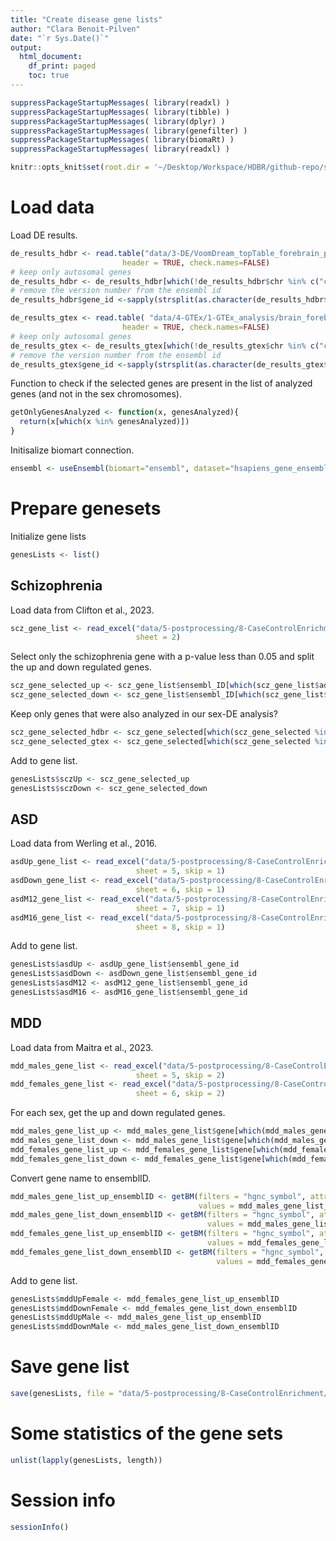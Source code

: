 ```yaml
---
title: "Create disease gene lists"
author: "Clara Benoit-Pilven"
date: "`r Sys.Date()`"
output:
  html_document:
    df_print: paged
    toc: true
---
```



```r
suppressPackageStartupMessages( library(readxl) )
suppressPackageStartupMessages( library(tibble) )
suppressPackageStartupMessages( library(dplyr) )
suppressPackageStartupMessages( library(genefilter) )
suppressPackageStartupMessages( library(biomaRt) )
suppressPackageStartupMessages( library(readxl) )
```

```r
knitr::opts_knit$set(root.dir = '~/Desktop/Workspace/HDBR/github-repo/sexDE_prenatal_brain/')
```

# Load data

Load DE results.

```r
de_results_hdbr <- read.table("data/3-DE/VoomDream_topTable_forebrain_pseudotime_sva_ind_interaction.txt",
                         header = TRUE, check.names=FALSE)
# keep only autosomal genes
de_results_hdbr <- de_results_hdbr[which(!de_results_hdbr$chr %in% c("chrX", "chrY", "chrM")),]
# remove the version number from the ensembl id
de_results_hdbr$gene_id <-sapply(strsplit(as.character(de_results_hdbr$gene_id), "\\."), function(x){x[1]})
```

```r
de_results_gtex <- read.table( "data/4-GTEx/1-GTEx_analysis/brain_forebrain_v8_VoomDream_topTable_with_sva_ind_pseudotime_interaction.txt",
                         header = TRUE, check.names=FALSE)
# keep only autosomal genes
de_results_gtex <- de_results_gtex[which(!de_results_gtex$chr %in% c("chrX", "chrY", "chrM")),]
# remove the version number from the ensembl id
de_results_gtex$gene_id <-sapply(strsplit(as.character(de_results_gtex$gene_id), "\\."), function(x){x[1]})
```

Function to check if the selected genes are present in the list of analyzed genes (and not in the sex chromosomes).

```r
getOnlyGenesAnalyzed <- function(x, genesAnalyzed){
  return(x[which(x %in% genesAnalyzed)])
}
```

Initisalize biomart connection.

```r
ensembl <- useEnsembl(biomart="ensembl", dataset="hsapiens_gene_ensembl", version = "98")
```


# Prepare genesets

Initialize gene lists

```r
genesLists <- list()
```

## Schizophrenia

Load data from Clifton et al., 2023.

```r
scz_gene_list <- read_excel("data/5-postprocessing/8-CaseControlEnrichment/geneLists/Clifton2023_SCZ_ajmgb32931-sup-0001-tables.xlsx",
                            sheet = 2)
```

Select only the schizophrenia gene with a p-value less than 0.05 and split the up and down regulated genes.

```r
scz_gene_selected_up <- scz_gene_list$ensembl_ID[which(scz_gene_list$adj.P.Val < 0.05 & scz_gene_list$logFC > 0)] # genes upregulated in SCZ cases
scz_gene_selected_down <- scz_gene_list$ensembl_ID[which(scz_gene_list$adj.P.Val < 0.05 & scz_gene_list$logFC < 0)] # genes downregulated in SCZ cases
```

Keep only genes that were also analyzed in our sex-DE analysis?

```r
scz_gene_selected_hdbr <- scz_gene_selected[which(scz_gene_selected %in% de_results_hdbr$gene_id)]
scz_gene_selected_gtex <- scz_gene_selected[which(scz_gene_selected %in% de_results_gtex$gene_id)]
```

Add to gene list.

```r
genesLists$sczUp <- scz_gene_selected_up
genesLists$sczDown <- scz_gene_selected_down
```


## ASD

Load data from Werling et al., 2016.

```r
asdUp_gene_list <- read_excel("data/5-postprocessing/8-CaseControlEnrichment/geneLists/Werling2016_ASD_41467_2016_BFncomms10717_MOESM1122_ESM.xlsx",
                            sheet = 5, skip = 1)
asdDown_gene_list <- read_excel("data/5-postprocessing/8-CaseControlEnrichment/geneLists/Werling2016_ASD_41467_2016_BFncomms10717_MOESM1122_ESM.xlsx",
                            sheet = 6, skip = 1)
asdM12_gene_list <- read_excel("data/5-postprocessing/8-CaseControlEnrichment/geneLists/Werling2016_ASD_41467_2016_BFncomms10717_MOESM1122_ESM.xlsx",
                            sheet = 7, skip = 1)
asdM16_gene_list <- read_excel("data/5-postprocessing/8-CaseControlEnrichment/geneLists/Werling2016_ASD_41467_2016_BFncomms10717_MOESM1122_ESM.xlsx",
                            sheet = 8, skip = 1)
```

Add to gene list.

```r
genesLists$asdUp <- asdUp_gene_list$ensembl_gene_id
genesLists$asdDown <- asdDown_gene_list$ensembl_gene_id
genesLists$asdM12 <- asdM12_gene_list$ensembl_gene_id
genesLists$asdM16 <- asdM16_gene_list$ensembl_gene_id
```


## MDD

Load data from Maitra et al., 2023.

```r
mdd_males_gene_list <- read_excel("data/5-postprocessing/8-CaseControlEnrichment/geneLists/Maitra2023_MDD_41467_2023_38530_MOESM3_ESM.xlsx",
                            sheet = 5, skip = 2)
mdd_females_gene_list <- read_excel("data/5-postprocessing/8-CaseControlEnrichment/geneLists/Maitra2023_MDD_41467_2023_38530_MOESM3_ESM.xlsx",
                            sheet = 6, skip = 2)
```

For each sex, get the up and down regulated genes.

```r
mdd_males_gene_list_up <- mdd_males_gene_list$gene[which(mdd_males_gene_list$p_adj.glb < 0.05 & mdd_males_gene_list$logFC > 0)]
mdd_males_gene_list_down <- mdd_males_gene_list$gene[which(mdd_males_gene_list$p_adj.glb < 0.05 & mdd_males_gene_list$logFC < 0)]
mdd_females_gene_list_up <- mdd_females_gene_list$gene[which(mdd_females_gene_list$p_adj.glb < 0.05 & mdd_females_gene_list$logFC > 0)]
mdd_females_gene_list_down <- mdd_females_gene_list$gene[which(mdd_females_gene_list$p_adj.glb < 0.05 & mdd_females_gene_list$logFC < 0)]
```

Convert gene name to ensemblID.

```r
mdd_males_gene_list_up_ensemblID <- getBM(filters = "hgnc_symbol", attributes = c("ensembl_gene_id"), 
                                          values = mdd_males_gene_list_up, mart = ensembl)[,1]
mdd_males_gene_list_down_ensemblID <- getBM(filters = "hgnc_symbol", attributes = c("ensembl_gene_id"), 
                                            values = mdd_males_gene_list_down, mart = ensembl)[,1]
mdd_females_gene_list_up_ensemblID <- getBM(filters = "hgnc_symbol", attributes = c("ensembl_gene_id"), 
                                            values = mdd_females_gene_list_up, mart = ensembl)[,1]
mdd_females_gene_list_down_ensemblID <- getBM(filters = "hgnc_symbol", attributes = c("ensembl_gene_id"), 
                                              values = mdd_females_gene_list_down, mart = ensembl)[,1]
```

Add to gene list.

```r
genesLists$mddUpFemale <- mdd_females_gene_list_up_ensemblID
genesLists$mddDownFemale <- mdd_females_gene_list_down_ensemblID
genesLists$mddUpMale <- mdd_males_gene_list_up_ensemblID
genesLists$mddDownMale <- mdd_males_gene_list_down_ensemblID
```


# Save gene list

```r
save(genesLists, file = "data/5-postprocessing/8-CaseControlEnrichment/geneLists/caseCtrlGeneLists.RData")
```


# Some statistics of the gene sets

```r
unlist(lapply(genesLists, length))
```


# Session info

```r
sessionInfo()
```
